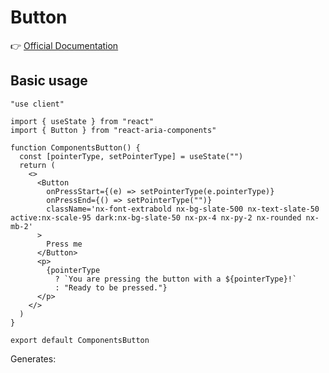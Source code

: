 
# Button

👉 [Official Documentation][Arbitrary case-insensitive reference Button]

## Basic usage

```tsx
"use client"

import { useState } from "react"
import { Button } from "react-aria-components"

function ComponentsButton() {
  const [pointerType, setPointerType] = useState("")
  return (
    <>
      <Button
        onPressStart={(e) => setPointerType(e.pointerType)}
        onPressEnd={() => setPointerType("")}
        className='nx-font-extrabold nx-bg-slate-500 nx-text-slate-50 active:nx-scale-95 dark:nx-bg-slate-50 nx-px-4 nx-py-2 nx-rounded nx-mb-2'
      >
        Press me
      </Button>
      <p>
        {pointerType
          ? `You are pressing the button with a ${pointerType}!`
          : "Ready to be pressed."}
      </p>
    </>
  )
}

export default ComponentsButton
```

Generates:

<ResultBlock>
  <ComponentsButton />
</ResultBlock>

[Arbitrary case-insensitive reference Button]: https://react-spectrum.adobe.com/react-aria/Button.html
